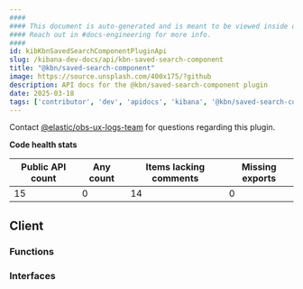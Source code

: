 ```yaml
---
####
#### This document is auto-generated and is meant to be viewed inside our experimental, new docs system.
#### Reach out in #docs-engineering for more info.
####
id: kibKbnSavedSearchComponentPluginApi
slug: /kibana-dev-docs/api/kbn-saved-search-component
title: "@kbn/saved-search-component"
image: https://source.unsplash.com/400x175/?github
description: API docs for the @kbn/saved-search-component plugin
date: 2025-03-18
tags: ['contributor', 'dev', 'apidocs', 'kibana', '@kbn/saved-search-component']
---
```




Contact [@elastic/obs-ux-logs-team](https://github.com/orgs/elastic/teams/obs-ux-logs-team) for questions regarding this plugin.

**Code health stats**

| Public API count  | Any count | Items lacking comments | Missing exports |
|-------------------|-----------|------------------------|-----------------|
| 15 | 0 | 14 | 0 |

## Client

### Functions
<DocDefinitionList data={kbnSavedSearchComponentObj.client.functions}/>

### Interfaces
<DocDefinitionList data={kbnSavedSearchComponentObj.client.interfaces}/>

